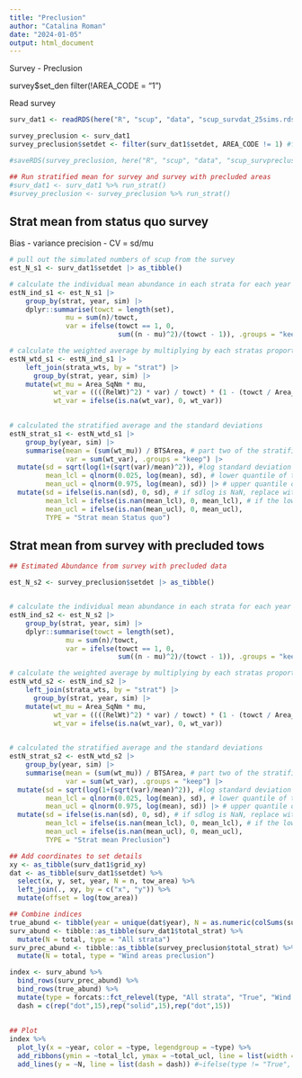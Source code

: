 ```yaml
---
title: "Preclusion"
author: "Catalina Roman"
date: "2024-01-05"
output: html_document
---
```


Survey - Preclusion

survey$set_den
filter(!AREA_CODE = "1")

Read survey
```r
surv_dat1 <- readRDS(here("R", "scup", "data", "scup_survdat_25sims.rds"))

```

```r

survey_preclusion <- surv_dat1
survey_preclusion$setdet <- filter(surv_dat1$setdet, AREA_CODE != 1) #filter wind areas

#saveRDS(survey_preclusion, here("R", "scup", "data", "scup_survpreclusion.rds"))

```


```r

## Run stratified mean for survey and survey with precluded areas
#surv_dat1 <- surv_dat1 %>% run_strat()
#survey_preclusion <- survey_preclusion %>% run_strat()

```

## Strat mean from status quo survey
Bias - variance
precision - CV = sd/mu
```r
# pull out the simulated numbers of scup from the survey
est_N_s1 <- surv_dat1$setdet |> as_tibble()

# calculate the individual mean abundance in each strata for each year and simulation
estN_ind_s1 <- est_N_s1 |>
    group_by(strat, year, sim) |>
    dplyr::summarise(towct = length(set), 
              mu = sum(n)/towct, 
              var = ifelse(towct == 1, 0, 
                           sum((n - mu)^2)/(towct - 1)), .groups = "keep") 

# calculate the weighted average by multiplying by each stratas proportional area
estN_wtd_s1 <- estN_ind_s1 |>
    left_join(strata_wts, by = "strat") |>
      group_by(strat, year, sim) |>
    mutate(wt_mu = Area_SqNm * mu, 
           wt_var = ((((RelWt)^2) * var) / towct) * (1 - (towct / Area_SqNm)), 
           wt_var = ifelse(is.na(wt_var), 0, wt_var)) 
           

# calculated the stratified average and the standard deviations 
estN_strat_s1 <- estN_wtd_s1 |>
    group_by(year, sim) |>
    summarise(mean = (sum(wt_mu)) / BTSArea, # part two of the stratified mean formula
              var = sum(wt_var), .groups = "keep") |>
  mutate(sd = sqrt(log(1+(sqrt(var)/mean)^2)), #log standard deviation
         mean_lcl = qlnorm(0.025, log(mean), sd), # lower quantile of the logistic normal distribution
         mean_ucl = qlnorm(0.975, log(mean), sd)) |> # upper quantile of the logistic normal distribution
  mutate(sd = ifelse(is.nan(sd), 0, sd), # if sdlog is NaN, replace with 0
         mean_lcl = ifelse(is.nan(mean_lcl), 0, mean_lcl), # if the lower quantile is NaN, replace with 0
         mean_ucl = ifelse(is.nan(mean_ucl), 0, mean_ucl), 
         TYPE = "Strat mean Status quo")

```

## Strat mean from survey with precluded tows

```r
## Estimated Abundance from survey with precluded data

est_N_s2 <- survey_preclusion$setdet |> as_tibble()


# calculate the individual mean abundance in each strata for each year and simulation
estN_ind_s2 <- est_N_s2 |>
    group_by(strat, year, sim) |>
    dplyr::summarise(towct = length(set), 
              mu = sum(n)/towct, 
              var = ifelse(towct == 1, 0, 
                           sum((n - mu)^2)/(towct - 1)), .groups = "keep") 

# calculate the weighted average by multiplying by each stratas proportional area
estN_wtd_s2 <- estN_ind_s2 |>
    left_join(strata_wts, by = "strat") |>
      group_by(strat, year, sim) |>
    mutate(wt_mu = Area_SqNm * mu, 
           wt_var = ((((RelWt)^2) * var) / towct) * (1 - (towct / Area_SqNm)), 
           wt_var = ifelse(is.na(wt_var), 0, wt_var)) 
           

# calculated the stratified average and the standard deviations 
estN_strat_s2 <- estN_wtd_s2 |>
    group_by(year, sim) |>
    summarise(mean = (sum(wt_mu)) / BTSArea, # part two of the stratified mean formula
              var = sum(wt_var), .groups = "keep") |>
  mutate(sd = sqrt(log(1+(sqrt(var)/mean)^2)), #log standard deviation
         mean_lcl = qlnorm(0.025, log(mean), sd), # lower quantile of the logistic normal distribution
         mean_ucl = qlnorm(0.975, log(mean), sd)) |> # upper quantile of the logistic normal distribution
  mutate(sd = ifelse(is.nan(sd), 0, sd), # if sdlog is NaN, replace with 0
         mean_lcl = ifelse(is.nan(mean_lcl), 0, mean_lcl), # if the lower quantile is NaN, replace with 0
         mean_ucl = ifelse(is.nan(mean_ucl), 0, mean_ucl), 
         TYPE = "Strat mean Preclusion")

```


```r
## Add coordinates to set details
xy <- as_tibble(surv_dat1$grid_xy)
dat <- as_tibble(surv_dat1$setdet) %>%
  select(x, y, set, year, N = n, tow_area) %>%
  left_join(., xy, by = c("x", "y")) %>%
  mutate(offset = log(tow_area))

```

```r
## Combine indices
true_abund <- tibble(year = unique(dat$year), N = as.numeric(colSums(surv_dat1$I))) %>% mutate(type = "True")
surv_abund <- tibble::as_tibble(surv_dat1$total_strat) %>%
  mutate(N = total, type = "All strata")
surv_prec_abund <- tibble::as_tibble(survey_preclusion$total_strat) %>%
  mutate(N = total, type = "Wind areas preclusion")

index <- surv_abund %>% 
  bind_rows(surv_prec_abund) %>%
  bind_rows(true_abund) %>% 
  mutate(type = forcats::fct_relevel(type, "All strata", "True", "Wind areas preclusion"))
  dash = c(rep("dot",15),rep("solid",15),rep("dot",15))
  
  
## Plot
index %>% 
  plot_ly(x = ~year, color = ~type, legendgroup = ~type) %>% 
  add_ribbons(ymin = ~total_lcl, ymax = ~total_ucl, line = list(width = 0), showlegend = FALSE) %>% 
  add_lines(y = ~N, line = list(dash = dash)) #~ifelse(type != "True", "solid", "dot"))) #%>% 
  

```
